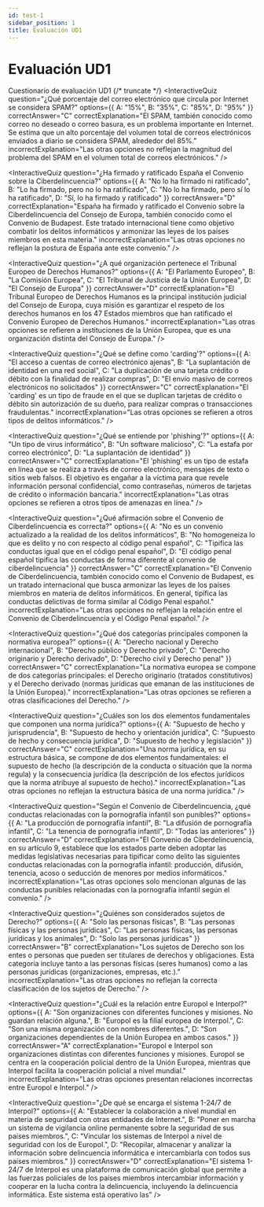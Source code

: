 ```yaml
---
id: test-1
sidebar_position: 1
title: Evaluación UD1
---
```


# Evaluación UD1

Cuestionario de evaluación UD1
{/* truncate */}
<InteractiveQuiz 
 question="¿Qué porcentaje del correo electrónico que circula por Internet se considera SPAM?" 
 options={{
  A: "15%",
  B: "35%",
  C: "85%",
  D: "95%"
 }} 
 correctAnswer="C" 
 correctExplanation="El SPAM, también conocido como correo no deseado o correo basura, es un problema importante en Internet. Se estima que un alto porcentaje del volumen total de correos electrónicos enviados a diario se considera SPAM, alrededor del 85%." 
 incorrectExplanation="Las otras opciones no reflejan la magnitud del problema del SPAM en el volumen total de correos electrónicos."
/> 

<InteractiveQuiz 
 question="¿Ha firmado y ratificado España el Convenio sobre la Ciberdelincuencia?" 
 options={{
  A: "No lo ha firmado ni ratificado",
  B: "Lo ha firmado, pero no lo ha ratificado",
  C: "No lo ha firmado, pero sí lo ha ratificado",
  D: "Sí, lo ha firmado y ratificado"
 }} 
 correctAnswer="D" 
 correctExplanation="España ha firmado y ratificado el Convenio sobre la Ciberdelincuencia del Consejo de Europa, también conocido como el Convenio de Budapest. Este tratado internacional tiene como objetivo combatir los delitos informáticos y armonizar las leyes de los países miembros en esta materia." 
 incorrectExplanation="Las otras opciones no reflejan la postura de España ante este convenio."
/> 

<InteractiveQuiz 
 question="¿A qué organización pertenece el Tribunal Europeo de Derechos Humanos?" 
 options={{
  A: "El Parlamento Europeo",
  B: "La Comisión Europea",
  C: "El Tribunal de Justicia de la Unión Europea",
  D: "El Consejo de Europa"
 }} 
 correctAnswer="D" 
 correctExplanation="El Tribunal Europeo de Derechos Humanos es la principal institución judicial del Consejo de Europa, cuya misión es garantizar el respeto de los derechos humanos en los 47 Estados miembros que han ratificado el Convenio Europeo de Derechos Humanos." 
 incorrectExplanation="Las otras opciones se refieren a instituciones de la Unión Europea, que es una organización distinta del Consejo de Europa."
/> 

<InteractiveQuiz 
 question="¿Qué se define como 'carding'?" 
 options={{
  A: "El acceso a cuentas de correo electrónico ajenas",
  B: "La suplantación de identidad en una red social",
  C: "La duplicación de una tarjeta crédito o débito con la finalidad de realizar compras",
  D: "El envío masivo de correos electrónicos no solicitados"
 }} 
 correctAnswer="C" 
 correctExplanation="El 'carding' es un tipo de fraude en el que se duplican tarjetas de crédito o débito sin autorización de su dueño, para realizar compras o transacciones fraudulentas." 
 incorrectExplanation="Las otras opciones se refieren a otros tipos de delitos informáticos."
/> 

<InteractiveQuiz 
 question="¿Qué se entiende por 'phishing'?" 
 options={{
  A: "Un tipo de virus informático",
  B: "Un software malicioso",
  C: "La estafa por correo electrónico",
  D: "La suplantación de identidad"
 }} 
 correctAnswer="C" 
 correctExplanation="El 'phishing' es un tipo de estafa en línea que se realiza a través de correo electrónico, mensajes de texto o sitios web falsos. El objetivo es engañar a la víctima para que revele información personal confidencial, como contraseñas, números de tarjetas de crédito o información bancaria." 
 incorrectExplanation="Las otras opciones se refieren a otros tipos de amenazas en línea."
/> 

<InteractiveQuiz 
 question="¿Qué afirmación sobre el Convenio de Ciberdelincuencia es correcta?" 
 options={{
  A: "No es un convenio actualizado a la realidad de los delitos informáticos",
  B: "No homogeneiza lo que es delito y no con respecto al código penal español",
  C: "Tipifica las conductas igual que en el código penal español",
  D: "El código penal español tipifica las conductas de forma diferente al convenio de ciberdelincuencia"
 }} 
 correctAnswer="C" 
 correctExplanation="El Convenio de Ciberdelincuencia, también conocido como el Convenio de Budapest, es un tratado internacional que busca armonizar las leyes de los países miembros en materia de delitos informáticos. En general, tipifica las conductas delictivas de forma similar al Código Penal español." 
 incorrectExplanation="Las otras opciones no reflejan la relación entre el Convenio de Ciberdelincuencia y el Código Penal español."
/> 

<InteractiveQuiz 
 question="¿Qué dos categorías principales componen la normativa europea?" 
 options={{
  A: "Derecho nacional y Derecho internacional",
  B: "Derecho público y Derecho privado",
  C: "Derecho originario y Derecho derivado",
  D: "Derecho civil y Derecho penal"
 }} 
 correctAnswer="C" 
 correctExplanation="La normativa europea se compone de dos categorías principales: el Derecho originario (tratados constitutivos) y el Derecho derivado (normas jurídicas que emanan de las instituciones de la Unión Europea)." 
 incorrectExplanation="Las otras opciones se refieren a otras clasificaciones del Derecho."
/> 

<InteractiveQuiz 
 question="¿Cuáles son los dos elementos fundamentales que componen una norma jurídica?" 
 options={{
  A: "Supuesto de hecho y jurisprudencia",
  B: "Supuesto de hecho y orientación jurídica",
  C: "Supuesto de hecho y consecuencia jurídica",
  D: "Supuesto de hecho y legislación"
 }} 
 correctAnswer="C" 
 correctExplanation="Una norma jurídica, en su estructura básica, se compone de dos elementos fundamentales: el supuesto de hecho (la descripción de la conducta o situación que la norma regula) y la consecuencia jurídica (la descripción de los efectos jurídicos que la norma atribuye al supuesto de hecho)." 
 incorrectExplanation="Las otras opciones no reflejan la estructura básica de una norma jurídica."
/> 

<InteractiveQuiz 
 question="Según el Convenio de Ciberdelincuencia, ¿qué conductas relacionadas con la pornografía infantil son punibles?" 
 options={{
  A: "La producción de pornografía infantil",
  B: "La difusión de pornografía infantil",
  C: "La tenencia de pornografía infantil",
  D: "Todas las anteriores"
 }} 
 correctAnswer="D" 
 correctExplanation="El Convenio de Ciberdelincuencia, en su artículo 9, establece que los estados parte deben adoptar las medidas legislativas necesarias para tipificar como delito las siguientes conductas relacionadas con la pornografía infantil: producción, difusión, tenencia, acoso o seducción de menores por medios informáticos." 
 incorrectExplanation="Las otras opciones solo mencionan algunas de las conductas punibles relacionadas con la pornografía infantil según el convenio."
/> 

<InteractiveQuiz 
 question="¿Quiénes son considerados sujetos de Derecho?" 
 options={{
  A: "Solo las personas físicas",
  B: "Las personas físicas y las personas jurídicas",
  C: "Las personas físicas, las personas jurídicas y los animales",
  D: "Solo las personas jurídicas"
 }} 
 correctAnswer="B" 
 correctExplanation="Los sujetos de Derecho son los entes o personas que pueden ser titulares de derechos y obligaciones. Esta categoría incluye tanto a las personas físicas (seres humanos) como a las personas jurídicas (organizaciones, empresas, etc.)." 
 incorrectExplanation="Las otras opciones no reflejan la correcta clasificación de los sujetos de Derecho."
/> 

<InteractiveQuiz 
 question="¿Cuál es la relación entre Europol e Interpol?" 
 options={{
  A: "Son organizaciones con diferentes funciones y misiones. No guardan relación alguna.",
  B: "Europol es la filial europea de Interpol.",
  C: "Son una misma organización con nombres diferentes.",
  D: "Son organizaciones dependientes de la Unión Europea en ambos casos."
 }} 
 correctAnswer="A" 
 correctExplanation="Europol e Interpol son organizaciones distintas con diferentes funciones y misiones. Europol se centra en la cooperación policial dentro de la Unión Europea, mientras que Interpol facilita la cooperación policial a nivel mundial." 
 incorrectExplanation="Las otras opciones presentan relaciones incorrectas entre Europol e Interpol."
/> 

<InteractiveQuiz 
 question="¿De qué se encarga el sistema 1-24/7 de Interpol?" 
 options={{
  A: "Establecer la colaboración a nivel mundial en materia de seguridad con otras entidades de Internet.",
  B: "Poner en marcha un sistema de vigilancia online permanente sobre la seguridad de sus países miembros.",
  C: "Vincular los sistemas de Interpol a nivel de seguridad con los de Europol.",
  D: "Recopilar, almacenar y analizar la información sobre delincuencia informática e intercambiarla con todos sus países miembros."
 }} 
 correctAnswer="D" 
 correctExplanation="El sistema 1-24/7 de Interpol es una plataforma de comunicación global que permite a las fuerzas policiales de los países miembros intercambiar información y cooperar en la lucha contra la delincuencia, incluyendo la delincuencia informática. Este sistema está operativo las"
 /> 